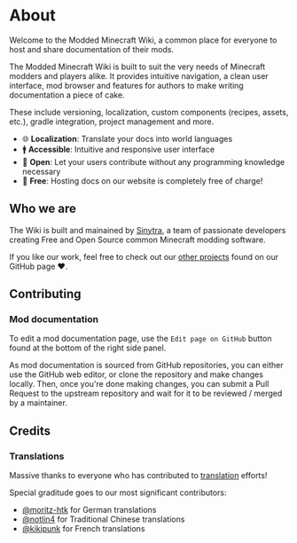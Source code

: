 # About

Welcome to the Modded Minecraft Wiki, a common place for everyone to host and share documentation of their mods.

The Modded Minecraft Wiki is built to suit the very needs of Minecraft modders and players alike. It provides
intuitive navigation, a clean user interface, mod browser and features for authors to make writing documentation
a piece of cake.

These include versioning, localization, custom components (recipes, assets, etc.), gradle integration,
project management and more.

- 🌐 **Localization**: Translate your docs into world languages
- 🚹 **Accessible**: Intuitive and responsive user interface
- 🤝 **Open**: Let your users contribute without any programming knowledge necessary
- 💸 **Free**: Hosting docs on our website is completely free of charge!

## Who we are

The Wiki is built and mainained by [Sinytra](https://github.com/Sinytra), a team of passionate developers creating
Free and Open Source common Minecraft modding software.

If you like our work, feel free to check out our [other projects](https://github.com/Sinytra) found on our GitHub page ❤️.

## Contributing

### Mod documentation

To edit a mod documentation page, use the `Edit page on GitHub` button found at the bottom of the right side panel.

As mod documentation is sourced from GitHub repositories, you can either use the GitHub web editor, or clone the
repository and make changes locally. Then, once you're done making changes, you can submit a Pull Request to the
upstream repository and wait for it to be reviewed / merged by a maintainer.

## Credits

### Translations

Massive thanks to everyone who has contributed to [translation](https://crowdin.com/project/sinytra-wiki) efforts!

Special graditude goes to our most significant contributors:

- [@moritz-htk](https://github.com/moritz-htk) for German translations
- [@notlin4](https://github.com/notlin4) for Traditional Chinese translations
- [@kikipunk](https://github.com/kikipunk) for French translations